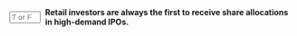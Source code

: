 ::: {.question-block}

<form onsubmit="event.preventDefault(); checkAnswerBox('q84','F')" style="display: flex; align-items: center; gap: 8px;">
<input type="text" id="q84" name="q84" maxlength="1" placeholder="T or F"
         style="width: 55px;" data-correct-answer="F" /> <label for="q84"><strong>Retail investors are always the first to receive share allocations in high-demand IPOs.</strong></label>
</form>

<div id="feedback-q84" class="feedback" data-status="" style="display:none;">
The sentence is FALSE. In high-demand IPOs, institutional investors and preferred clients of the underwriting banks often receive priority in share allocations over retail investors.
</div>
:::
